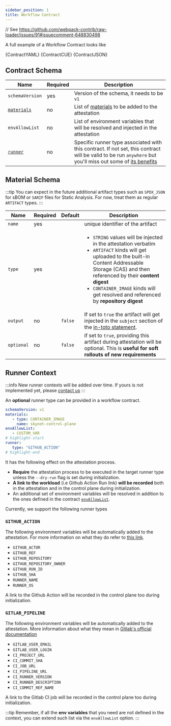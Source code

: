 ```yaml
---
sidebar_position: 1
title: Workflow Contract
---
```


// See https://github.com/webpack-contrib/raw-loader/issues/91#issuecomment-648830498

<WorkflowContractIntro />

A full example of a Workflow Contract looks like

<Tabs>
   <TabItem value="yaml" label="yaml" default>
      <CodeBlock language="yaml" title="skynet.contract.yaml" showLineNumbers>{ContractYAML}</CodeBlock>
   </TabItem>
   <TabItem value="cue" label="cue">
      <CodeBlock language="cue" title="skynet.contract.cue" showLineNumbers>{ContractCUE}</CodeBlock>
   </TabItem>
   <TabItem value="json" label="json">
      <CodeBlock language="json" title="skynet.contract.json" showLineNumbers>{ContractJSON}</CodeBlock>
   </TabItem>
</Tabs>

## Contract Schema

| Name | Required | Description |
| --- | --- | --- |
|`schemaVersion`|yes|Version of the schema, it needs to be `v1`|
|[`materials`](#material-schema)|no|List of [materials](#material-schema) to be added to the attestation|
|`envAllowList`|no|List of environment variables that will be resolved and injected in the attestation|
|[`runner`](#runner-context)|no|Specific runner type associated with this contract. If not set, this contract will be valid to be run `anywhere` but you'll miss out some of [its benefits](#runner-context)|

## Material Schema

:::tip
You can expect in the future additional artifact types such as `SPDX_JSON` for sBOM or `SARIF` files for Static Analysis. For now, treat them as regular `ARTIFACT` types.
:::

| Name | Required |Default| Description |
| --- | --- | --- | --- |
|`name`|yes||unique identifier of the artifact|
|`type`|yes||<ul><li>`STRING` values will be injected in the attestation verbatim</li><li>`ARTIFACT` kinds will get uploaded to the built-in Content Addressable Storage (CAS) and then referenced by their **content digest**</li><li>`CONTAINER_IMAGE` kinds will get resolved and referenced by **repository digest**</li></ul>
|`output`|no|`false`|If set to `true` the artifact will get injected in the `subject` section of the [in-toto statement](https://github.com/slsa-framework/slsa/blob/main/docs/attestation-model.md#overview).|
|`optional`|no|`false`|if set to `true`, providing this artifact during attestation will be optional. This is **useful for soft rollouts of new requirements**|

## Runner Context

:::info
New runner contexts will be added over time. If yours is not implemented yet, please [contact us](https://us21.list-manage.com/contact-form?u=801f42b3abafc40b1a17c5f25&form_id=3f3bbfe15e6fcd4a60be9b966652cfd5)
:::

An **optional** runner type can be provided in a workflow contract.

```yaml title=skynet.contract.yaml showLineNumbers
schemaVersion: v1
materials:
   - type: CONTAINER_IMAGE
     name: skynet-control-plane
envAllowList:
   - CUSTOM_VAR
# highlight-start
runner: 
   type: "GITHUB_ACTION"
# highlight-end
```

It has the following effect on the attestation process.

* **Require** the attestation process to be executed in the target runner type unless the `--dry-run` flag is set during initialization.
* **A link to the workload** (i.e Github Action Run link) **will be recorded** both in the attestation and in the control plane during initialization.
* An additional set of environment variables will be resolved in addition to the ones defined in the contract [`envAllowList`](/getting-started/workflow-definition#add-materials-to-the-contract).

Currently, we support the following runner types

### `GITHUB_ACTION`

The following environment variables will be automatically added to the attestation. For more information on what they do refer to [this link](https://docs.github.com/en/actions/learn-github-actions/environment-variables#default-environment-variables).

* `GITHUB_ACTOR`
* `GITHUB_REF`
* `GITHUB_REPOSITORY`
* `GITHUB_REPOSITORY_OWNER`
* `GITHUB_RUN_ID`
* `GITHUB_SHA`
* `RUNNER_NAME`
* `RUNNER_OS`

A link to the Github Action will be recorded in the control plane too during initialization.

### `GITLAB_PIPELINE`

The following environment variables will be automatically added to the attestation. More information about what they mean in [Gitlab's official documentation](https://docs.gitlab.com/ee/ci/variables/predefined_variables.html)

* `GITLAB_USER_EMAIL`
* `GITLAB_USER_LOGIN`
* `CI_PROJECT_URL`
* `CI_COMMIT_SHA`
* `CI_JOB_URL`
* `CI_PIPELINE_URL`
* `CI_RUNNER_VERSION`
* `CI_RUNNER_DESCRIPTION`
* `CI_COMMIT_REF_NAME`

A link to the Gitlab CI job will be recorded in the control plane too during initialization.

:::tip
Remember, if all the **env variables** that you need are not defined in the context, you can extend such list via the `envAllowList` option.
:::

